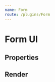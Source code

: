 ```yaml
---
name: Form
route: /plugins/Form
---
```



# Form UI

## Properties

<PropsTable of={FormUI} />

## Render

<Playground>
  <FormUI
    fields={[
      {
        uid: "field-1534967789181-5",
        kind: "email",
        label: "E-mail",
        placeholder: "Fill your e-mail",
        required: "true"
      },{
        uid: "field-1534967803763-99",
        kind: "text",
        label: "Name",
        placeholder: "Fill your name",
        required: "true"
      },
      {
        uid: "field-1534971237536-91",
        kind: "dropdown",
        label: "City",
        placeholder: "São Paulo,Minas Gerais,Rio de Janeiro",
        required: "false"
      }
    ]}
    bgColor='rgba(250,154,186,1)'
    headerTitle='Come to be part!'
    submitLabel='Confirm'
  />
</Playground>
